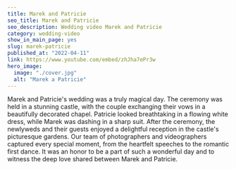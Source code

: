 ```yaml
---
title: Marek and Patricie
seo_title: Marek and Patricie
seo_description: Wedding video Marek and Patricie
category: wedding-video
show_in_main_page: yes
slug: marek-patricie
published_at: "2022-04-11"
link: https://www.youtube.com/embed/zhJha7ePr3w
hero_image:
  image: "./cover.jpg"
  alt: "Marek a Patricie"
---
```

Marek and Patricie's wedding was a truly magical day. The ceremony was held in a stunning castle, with the couple exchanging their vows in a beautifully decorated chapel. Patricie looked breathtaking in a flowing white dress, while Marek was dashing in a sharp suit. After the ceremony, the newlyweds and their guests enjoyed a delightful reception in the castle's picturesque gardens. Our team of photographers and videographers captured every special moment, from the heartfelt speeches to the romantic first dance. It was an honor to be a part of such a wonderful day and to witness the deep love shared between Marek and Patricie.

